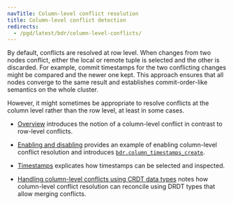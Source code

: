 ```yaml
---
navTitle: Column-level conflict resolution
title: Column-level conflict detection
redirects:
  - /pgd/latest/bdr/column-level-conflicts/
---
```


By default, conflicts are resolved at row level. When changes from two nodes conflict, either the local or remote tuple is selected and the other is discarded. For example, commit timestamps for the two conflicting changes might be compared and the newer one kept. This approach ensures that all nodes converge to the same result and establishes commit-order-like semantics on the whole cluster.

However, it might sometimes be appropriate to resolve conflicts at the column level rather than the row level, at least in some cases.

* [Overview](01_overview_clcd) introduces the notion of a column-level conflict in contrast to row-level conflicts.

* [Enabling and disabling](02_enabling_disabling) provides an example of enabling column-level conflict resolution and introduces [`bdr.column_timestamps_create`](02_enabling_disabling/#bdrcolumn_timestamps_create).

* [Timestamps](04_timestamps) explicates how timestamps can be selected and inspected.

* [Handling column-level conflicts using CRDT data types](05_clc_crdt) notes how column-level conflict resolution can reconcile using DRDT types that allow merging conflicts.
